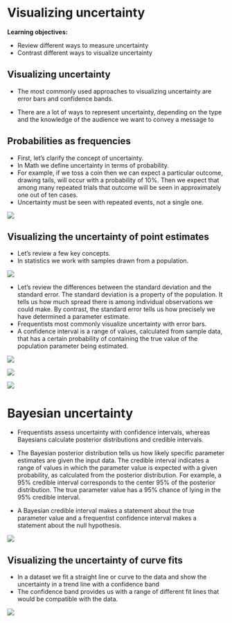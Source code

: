 
# Visualizing uncertainty

**Learning objectives:**

- Review different ways to measure uncertainty 
- Contrast different ways to visualize uncertainty 

## Visualizing uncertainty {-}

- The most commonly used approaches to visualizing uncertainty are error bars and confidence bands. 

- There are a lot of ways to represent uncertainty, depending on the type and the knowledge of the audience we want to convey a message to

## Probabilities as frequencies {-}

- First, let's clarify the concept of uncertainty. 
- In Math we define uncertainty in terms of probability. 
- For example, if we toss a coin then we can expect a particular outcome, drawing tails, will occur with a probability of 10%. Then we expect that among many repeated trials that outcome will be seen in approximately one out of ten cases.
- Uncertainty must be seen with repeated events, not a single one. 

![](images/fig16_01.png)

## Visualizing the uncertainty of point estimates {-}

- Let's review a few key concepts.
- In statistics we work with samples drawn from a population. 

![](images/fig16_04.png)

- Let's review the differences between the standard deviation and the standard error. The standard deviation is a property of the population. It tells us how much spread there is among individual observations we could make. By contrast, the standard error tells us how precisely we have determined a parameter estimate.  
- Frequentists most commonly visualize uncertainty with error bars.
- A confidence interval is a range of values, calculated from sample data, that has a certain probability of containing the true value of the population parameter being estimated.  

![](images/fig16_05.png)

![](images/fig16_06.png)

![](images/fig16_09.png)

# Bayesian uncertainty {-}

- Frequentists assess uncertainty with confidence intervals, whereas Bayesians calculate posterior distributions and credible intervals. 

- The Bayesian posterior distribution tells us how likely specific parameter estimates are given the input data. The credible interval indicates a range of values in which the parameter value is expected with a given probability, as calculated from the posterior distribution. For example, a 95% credible interval corresponds to the center 95% of the posterior distribution. The true parameter value has a 95% chance of lying in the 95% credible interval.

- A Bayesian credible interval makes a statement about the true parameter value and a frequentist confidence interval makes a statement about the null hypothesis.

![](images/fig16_12.png)

## Visualizing the uncertainty of curve fits {-}

- In a dataset we fit a straight line or curve to the data and show the uncertainty in a trend line with a confidence band 
- The confidence band provides us with a range of different fit lines that would be compatible with the data.  

![](images/fig16_15.png)
